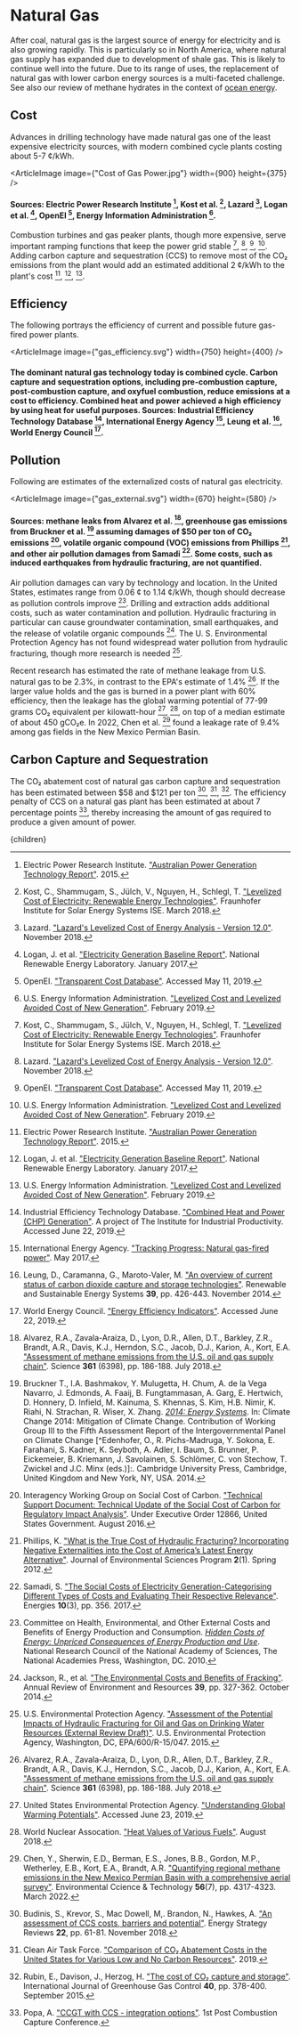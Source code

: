 



# Natural Gas

After coal, natural gas is the largest source of energy for electricity and is also growing rapidly. This is particularly so in North America, where natural gas supply has expanded due to development of shale gas. This is likely to continue well into the future. Due to its range of uses, the replacement of natural gas with lower carbon energy sources is a multi-faceted challenge. See also our review of methane hydrates in the context of [ocean energy](/energy/energy_production/mhk).

## Cost
Advances in drilling technology have made natural gas one of the least expensive electricity sources, with modern combined cycle plants costing about 5-7 ¢/kWh.

<ArticleImage image={"Cost of Gas Power.jpg"} width={900} height={375} />
#### Sources: Electric Power Research Institute [^6], Kost et al. [^11], Lazard [^12], Logan et al. [^14], OpenEI [^15], Energy Information Administration [^20].

Combustion turbines and gas peaker plants, though more expensive, serve important ramping functions that keep the power grid stable [^11], [^12], [^15], [^20]. Adding carbon capture and sequestration (CCS) to remove most of the CO₂ emissions from the plant would add an estimated additional 2 ¢/kWh to the plant's cost [^6], [^14], [^20].

## Efficiency
The following portrays the efficiency of current and possible future gas-fired power plants.

<ArticleImage image={"gas_efficiency.svg"} width={750} height={400} />
#### The dominant natural gas technology today is combined cycle. Carbon capture and sequestration options, including pre-combustion capture, post-combustion capture, and oxyfuel combustion, reduce emissions at a cost to efficiency. Combined heat and power achieved a high efficiency by using heat for useful purposes. Sources: Industrial Efficiency Technology Database [^7], International Energy Agency [^9], Leung et al. [^13], World Energy Council [^23].

## Pollution
Following are estimates of the externalized costs of natural gas electricity.

<ArticleImage image={"gas_external.svg"} width={670} height={580} />
#### Sources: methane leaks from Alvarez et al. [^1], greenhouse gas emissions from Bruckner et al. [^2] assuming damages of $50 per ton of CO₂ emissions [^8], volatile organic compound (VOC) emissions from Phillips [^16], and other air pollution damages from Samadi [^19]. Some costs, such as induced earthquakes from hydraulic fracturing, are not quantified.

Air pollution damages can vary by technology and location. In the United States, estimates range from 0.06 ¢ to 1.14 ¢/kWh, though should decrease as pollution controls improve [^5]. Drilling and extraction adds additional costs, such as water contamination and pollution. Hydraulic fracturing in particular can cause groundwater contamination, small earthquakes, and the release of volatile organic compounds [^10]. The U. S. Environmental Protection Agency has not found widespread water pollution from hydraulic fracturing, though more research is needed [^21].

Recent research has estimated the rate of methane leakage from U.S. natural gas to be 2.3%, in contrast to the EPA's estimate of 1.4% [^1]. If the larger value holds and the gas is burned in a power plant with 60% efficiency, then the leakage has the global warming potential of 77-99 grams CO₂ equivalent per kilowatt-hour [^22], [^24], on top of a median estimate of about 450 gCO₂e. In 2022, Chen et al. [^25] found a leakage rate of 9.4% among gas fields in the New Mexico Permian Basin.

<TighterRegulationOnLeakageRatesSolution />
<ReplaceGasPeakerPlantsWithStorageSolution />

## Carbon Capture and Sequestration
The CO₂ abatement cost of natural gas carbon capture and sequestration has been estimated between $58 and $121 per ton [^3], [^4], [^18]. The efficiency penalty of CCS on a natural gas plant has been estimated at about 7 percentage points [^17], thereby increasing the amount of gas required to produce a given amount of power.

<GasPower/>



[^1]: Alvarez, R.A., Zavala-Araiza, D., Lyon, D.R., Allen, D.T., Barkley, Z.R., Brandt, A.R., Davis, K.J., Herndon, S.C., Jacob, D.J., Karion, A., Kort, E.A. ["Assessment of methane emissions from the U.S. oil and gas supply chain"](https://science.sciencemag.org/content/361/6398/186). Science **361** (6398), pp. 186-188. July 2018.

[^2]: Bruckner T., I.A. Bashmakov, Y. Mulugetta, H. Chum, A. de la Vega Navarro, J. Edmonds, A. Faaij, B. Fungtammasan, A. Garg, E. Hertwich, D. Honnery, D. Infield, M. Kainuma, S. Khennas, S. Kim, H.B. Nimir, K. Riahi, N. Strachan, R. Wiser, X. Zhang. [*2014: Energy Systems*](https://www.ipcc.ch/site/assets/uploads/2018/02/ipcc_wg3_ar5_chapter7.pdf). In: Climate Change 2014: Mitigation of Climate Change. Contribution of Working Group III to the Fifth Assessment Report of the Intergovernmental Panel on Climate Change [^Edenhofer, O., R. Pichs-Madruga, Y. Sokona, E. Farahani, S. Kadner, K. Seyboth, A. Adler, I. Baum, S. Brunner, P. Eickemeier, B. Kriemann, J. Savolainen, S. Schlömer, C. von Stechow, T. Zwickel and J.C. Minx (eds.)]:. Cambridge University Press, Cambridge, United Kingdom and New York, NY, USA. 2014.

[^3]: Budinis, S., Krevor, S., Mac Dowell, M,. Brandon, N., Hawkes, A. ["An assessment of CCS costs, barriers and potential"](https://www.sciencedirect.com/science/article/pii/S2211467X18300634). Energy Strategy Reviews **22**, pp. 61-81. November 2018.

[^4]: Clean Air Task Force. ["Comparison of CO₂ Abatement Costs in the United States for Various Low and No Carbon Resources"](https://www.catf.us/resource/comparison-of-co2-abatement-costs-in-the-united-states-for-various-low-and-no-carbon-resources/). 2019.

[^5]: Committee on Health, Environmental, and Other External Costs and Benefits of Energy Production and Consumption. [*Hidden Costs of Energy: Unpriced Consequences of Energy Production and Use*](http://www.nap.edu/catalog.php?record_id=12794). National Research Council of the National Academy of Sciences, The National Academies Press, Washington, DC. 2010.

[^6]: Electric Power Research Institute. ["Australian Power Generation Technology Report"](http://www.co2crc.com.au/wp-content/uploads/2016/04/LCOE_Report_final_web.pdf). 2015.

[^7]: Industrial Efficiency Technology Database. ["Combined Heat and Power (CHP) Generation"](http://ietd.iipnetwork.org/content/combined-heat-and-power-chp-generation). A project of The Institute for Industrial Productivity. Accessed June 22, 2019.

[^8]: Interagency Working Group on Social Cost of Carbon. ["Technical Support Document: Technical Update of the Social Cost of Carbon for Regulatory Impact Analysis"](https://19january2017snapshot.epa.gov/sites/production/files/2016-12/documents/sc_co2_tsd_august_2016.pdf). Under Executive Order 12866, United States Government. August 2016.

[^9]: International Energy Agency. ["Tracking Progress: Natural gas-fired power"](https://www.iea.org/etp/tracking2017/naturalgas-firedpower/). May 2017.

[^10]: Jackson, R., et al. ["The Environmental Costs and Benefits of Fracking"](https://www.annualreviews.org/doi/abs/10.1146/annurev-environ-031113-144051). Annual Review of Environment and Resources **39**, pp. 327-362. October 2014.

[^11]: Kost, C., Shammugam, S., Jülch, V., Nguyen, H., Schlegl, T. ["Levelized Cost of Electricity: Renewable Energy Technologies"](https://www.ise.fraunhofer.de/content/dam/ise/en/documents/publications/studies/EN2018_Fraunhofer-ISE_LCOE_Renewable_Energy_Technologies.pdf). Fraunhofer Institute for Solar Energy Systems ISE. March 2018.

[^12]: Lazard. ["Lazard's Levelized Cost of Energy Analysis - Version 12.0"](https://www.lazard.com/media/450784/lazards-levelized-cost-of-energy-version-120-vfinal.pdf). November 2018.

[^13]: Leung, D., Caramanna, G., Maroto-Valer, M. ["An overview of current status of carbon dioxide capture and storage technologies"](https://www.sciencedirect.com/science/article/pii/S1364032114005450). Renewable and Sustainable Energy Systems **39**, pp. 426-443. November 2014.

[^14]: Logan, J. et al. ["Electricity Generation Baseline Report"](https://www.nrel.gov/docs/fy17osti/67645.pdf). National Renewable Energy Laboratory. January 2017.

[^15]: OpenEI. ["Transparent Cost Database"](https://openei.org/apps/TCDB/). Accessed May 11, 2019.

[^16]: Phillips, K. ["What is the True Cost of Hydraulic Fracturing? Incorporating Negative Externalities into the Cost of America’s Latest Energy Alternative"](https://pdfs.semanticscholar.org/1f82/17d07c8d1a20f529ba5c0d9d2a17f6bb2445.pdf). Journal of Environmental Sciences Program **2**(1). Spring 2012.

[^17]: Popa, A. ["CCGT with CCS - integration options"](https://ieaghg.org/docs/General_Docs/PCCC1/Abstracts_Final/pccc1Abstract00055.pdf). 1st Post Combustion Capture Conference.

[^18]: Rubin, E., Davison, J., Herzog, H. ["The cost of CO₂ capture and storage"](https://www.sciencedirect.com/science/article/abs/pii/S1750583615001814). International Journal of Greenhouse Gas Control **40**, pp. 378-400. September 2015.

[^19]: Samadi, S. ["The Social Costs of Electricity Generation-Categorising Different Types of Costs and Evaluating Their Respective Relevance"](https://www.mdpi.com/1996-1073/10/3/356). Energies **10**(3), pp. 356. 2017.

[^20]: U.S. Energy Information Administration. ["Levelized Cost and Levelized Avoided Cost of New Generation"](https://www.eia.gov/outlooks/aeo/pdf/electricity_generation.pdf). February 2019.

[^21]: U.S. Environmental Protection Agency. ["Assessment of the Potential Impacts of Hydraulic Fracturing for Oil and Gas on Drinking Water Resources (External Review Draft)"](http://cfpub.epa.gov/ncea/hfstudy/recordisplay.cfm?deid=244651). U.S. Environmental Protection Agency, Washington, DC, EPA/600/R-15/047. 2015.

[^22]: United States Environmental Protection Agency. ["Understanding Global Warming Potentials"](https://www.epa.gov/ghgemissions/understanding-global-warming-potentials). Accessed June 23, 2019.

[^23]: World Energy Council. ["Energy Efficiency Indicators"](https://www.worldenergy.org/data/efficiency-indicators/). Accessed June 22, 2019.

[^24]: World Nuclear Assocation. ["Heat Values of Various Fuels"](http://www.world-nuclear.org/information-library/facts-and-figures/heat-values-of-various-fuels.aspx). August 2018.

[^25]: Chen, Y., Sherwin, E.D., Berman, E.S., Jones, B.B., Gordon, M.P., Wetherley, E.B., Kort, E.A., Brandt, A.R. ["Quantifying regional methane emissions in the New Mexico Permian Basin with a comprehensive aerial survey"](https://doi.org/10.1021/acs.est.1c06458). Environmental Ccience & Technology **56**(7), pp. 4317-4323. March 2022.

  <Article 
    focusAreaUrl={focusAreaUrl} 
    hierarchy={hierarchy} 
    site={site}
  >
    {children}
  </Article>